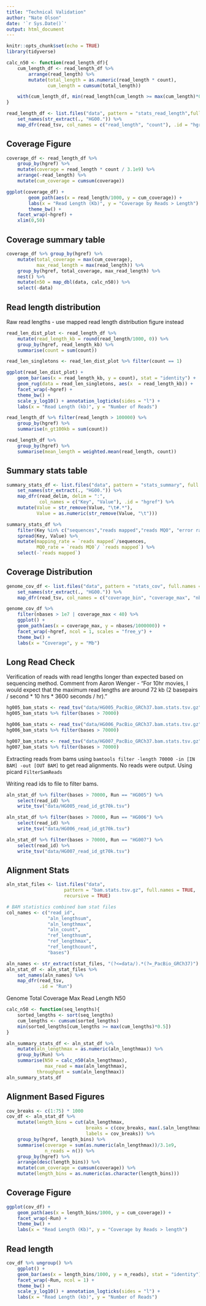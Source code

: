 ```yaml
---
title: "Technical Validation"
author: "Nate Olson"
date: '`r Sys.Date()`'
output: html_document
---
```


```r
knitr::opts_chunk$set(echo = TRUE)
library(tidyverse)
```


```r
calc_n50 <- function(read_length_df){
    cum_length_df <- read_length_df %>% 
        arrange(read_length) %>% 
        mutate(total_length = as.numeric(read_length * count),
               cum_length = cumsum(total_length))

    with(cum_length_df, min(read_length[cum_length >= max(cum_length)*0.5]))
}
```

```r
read_length_df <- list.files("data", pattern = "stats_read_length",full.names = TRUE) %>% 
    set_names(str_extract(., "HG00.")) %>% 
    map_dfr(read_tsv, col_names = c("read_length", "count"), .id = "hgref")
```

## Coverage Figure
```r
coverage_df <- read_length_df %>% 
    group_by(hgref) %>% 
    mutate(coverage = read_length * count / 3.1e9) %>% 
    arrange(-read_length) %>% 
    mutate(cum_coverage = cumsum(coverage))
```

```r
ggplot(coverage_df) + 
        geom_path(aes(x = read_length/1000, y = cum_coverage)) + 
        labs(x = "Read Length (Kb)", y = "Coverage by Reads > Length") + 
        theme_bw() + 
    facet_wrap(~hgref) + 
    xlim(0,50)
```

## Coverage summary table
```r
coverage_df %>% group_by(hgref) %>% 
    mutate(total_coverage = max(cum_coverage),
           max_read_length = max(read_length)) %>% 
    group_by(hgref, total_coverage, max_read_length) %>% 
    nest() %>% 
    mutate(n50 = map_dbl(data, calc_n50)) %>% 
    select(-data)
```

## Read length distribution 
Raw read lengths - use mapped read length distribution figure instead
```r
read_len_dist_plot <- read_length_df %>% 
    mutate(read_length_kb = round(read_length/1000, 0)) %>% 
    group_by(hgref, read_length_kb) %>% 
    summarise(count = sum(count))

read_len_singletons <- read_len_dist_plot %>% filter(count == 1)

ggplot(read_len_dist_plot) + 
    geom_bar(aes(x = read_length_kb, y = count), stat = "identity") + 
    geom_rug(data = read_len_singletons, aes(x  = read_length_kb)) +
    facet_wrap(~hgref) + 
    theme_bw() + 
    scale_y_log10() + annotation_logticks(sides = "l") + 
    labs(x = "Read Length (kb)", y = "Number of Reads")
```

```r
read_length_df %>% filter(read_length > 100000) %>% 
    group_by(hgref) %>% 
    summarise(n_gt100kb = sum(count))
```

```r
read_length_df %>% 
    group_by(hgref) %>% 
    summarise(mean_length = weighted.mean(read_length, count))
```


## Summary stats table
```r
summary_stats_df <- list.files("data", pattern = "stats_summary", full.names = TRUE) %>% 
    set_names(str_extract(., "HG00.")) %>% 
    map_dfr(read_delim, delim = ":", 
            col_names = c("Key", "Value"), .id = "hgref") %>% 
    mutate(Value = str_remove(Value, "\t#.*"),
           Value = as.numeric(str_remove(Value, "\t")))
```

```r
summary_stats_df %>% 
    filter(Key %in% c("sequences","reads mapped","reads MQ0", "error rate")) %>% 
    spread(Key, Value) %>% 
    mutate(mapping_rate = `reads mapped`/sequences,
           MQ0_rate = `reads MQ0`/ `reads mapped`) %>% 
    select(-`reads mapped`)
```



## Coverage Distribution
```r
genome_cov_df <- list.files("data", pattern = "stats_cov", full.names = TRUE) %>% 
    set_names(str_extract(., "HG00.")) %>% 
    map_dfr(read_tsv, col_names = c("coverage_bin", "coverage_max", "nbases"), .id = "hgref")
```

```r
genome_cov_df %>% 
    filter(nbases > 1e7 | coverage_max < 40) %>% 
    ggplot() + 
    geom_path(aes(x = coverage_max, y = nbases/1000000)) + 
    facet_wrap(~hgref, ncol = 1, scales = "free_y") + 
    theme_bw() + 
    labs(x = "Coverage", y = "Mb")
```

## Long Read Check
Verification of reads with read lengths longer than expected based on sequencing method. 
Comment from Aaron Wenger - "For 10hr movies, I would expect that the maximum read lengths are around 72 kb (2 basepairs / second * 10 hrs * 3600 seconds / hr)."
```r
hg005_bam_stats <- read_tsv("data/HG005_PacBio_GRCh37.bam.stats.tsv.gz")
hg005_bam_stats %>% filter(bases > 70000)
```

```r
hg006_bam_stats <- read_tsv("data/HG006_PacBio_GRCh37.bam.stats.tsv.gz")
hg006_bam_stats %>% filter(bases > 70000)
```


```r
hg007_bam_stats <- read_tsv("data/HG007_PacBio_GRCh37.bam.stats.tsv.gz")
hg007_bam_stats %>% filter(bases > 70000)
```

Extracting reads from bams using `bamtools filter -length 70000 -in [IN BAM] -out [OUT BAM]` to get read alignments. 
No reads were output.
Using picard `FilterSamReads`

Writing read ids to file to filter bams.
```r
aln_stat_df %>% filter(bases > 70000, Run == "HG005") %>% 
    select(read_id) %>% 
    write_tsv("data/HG005_read_id_gt70k.tsv")
```

```r
aln_stat_df %>% filter(bases > 70000, Run == "HG006") %>% 
    select(read_id) %>% 
    write_tsv("data/HG006_read_id_gt70k.tsv")

```

```r
aln_stat_df %>% filter(bases > 70000, Run == "HG007") %>% 
    select(read_id) %>% 
    write_tsv("data/HG007_read_id_gt70k.tsv")

```





## Alignment Stats
```r
aln_stat_files <- list.files("data", 
                     pattern = "bam.stats.tsv.gz", full.names = TRUE,
                     recursive = TRUE)

# BAM statistics combined bam stat files
col_names <- c("read_id", 
               "aln_lengthsum", 
               "aln_lengthmax",
               "aln_count",
               "ref_lengthsum",
               "ref_lengthmax",
               "ref_lengthcount",
               "bases")

aln_names <- str_extract(stat_files, "(?<=data/).*(?=_PacBio_GRCh37)")
aln_stat_df <- aln_stat_files %>%  
    set_names(aln_names) %>% 
    map_dfr(read_tsv, 
            .id = "Run")

```

Genome Total Coverage Max Read Length N50
```r
calc_n50 <- function(seq_lengths){
    sorted_lengths <- sort(seq_lengths)
    cum_lengths <- cumsum(sorted_lengths)
    min(sorted_lengths[cum_lengths >= max(cum_lengths)*0.5])
}

aln_summary_stats_df <- aln_stat_df %>% 
    mutate(aln_lengthmax = as.numeric(aln_lengthmax)) %>% 
    group_by(Run) %>% 
    summarise(N50 = calc_n50(aln_lengthmax),
              max_read = max(aln_lengthmax),
           throughput = sum(aln_lengthmax))
aln_summary_stats_df
```

## Alignment Based Figures
```r
cov_breaks <- c(1:75) * 1000
cov_df <- aln_stat_df %>% 
    mutate(length_bins = cut(aln_lengthmax, 
                             breaks = c(cov_breaks, max(.$aln_lengthmax)),
                             labels = cov_breaks)) %>%
    group_by(hgref, length_bins) %>% 
    summarise(coverage = sum(as.numeric(aln_lengthmax))/3.1e9, 
              n_reads = n()) %>% 
    group_by(hgref) %>% 
    arrange(desc(length_bins)) %>% 
    mutate(cum_coverage = cumsum(coverage)) %>% 
    mutate(length_bins = as.numeric(as.character(length_bins)))
```

## Coverage Figure
```r
ggplot(cov_df) + 
    geom_path(aes(x = length_bins/1000, y = cum_coverage)) +
    facet_wrap(~Run) + 
    theme_bw() + 
    labs(x = "Read Length (Kb)", y = "Coverage by Reads > length")
```

## Read length
```r
cov_df %>% ungroup() %>% 
    ggplot() + 
    geom_bar(aes(x = length_bins/1000, y = n_reads), stat = "identity") + 
    facet_wrap(~Run, ncol = 1) + 
    theme_bw() +
    scale_y_log10() + annotation_logticks(sides = "l") + 
    labs(x = "Read Length (kb)", y = "Number of Reads")
```


